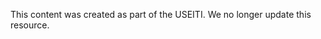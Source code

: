 <IconArchiveImg />
<Box fontSize={'caption.fontSize'} ml={1} display='inline-block'>

This content was created as part of the <GlossaryTerm>USEITI</GlossaryTerm>. We no longer update this resource.

</Box>
